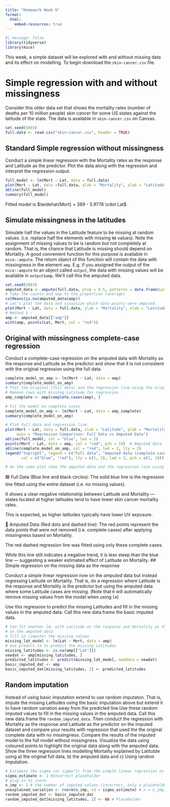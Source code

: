 ```yaml
---
title: "Homework Week 6"
format:
  html:
    embed-resources: true
---
```


```r
#| message: false
library(tidyverse)
library(mice)
```

This week, a simple dataset will be explored with and without missing data and its effect on modelling. To begin download the `skin-cancer.csv` file.

# Simple regression with and without missingness {.tabset .tabset-fade .tabset-pills}

Consider this older data set that shows the mortality rates (number of deaths per 10 million people) skin cancer for some US states against the latitude of the state. The data is available in `skin-cancer.csv` on Canvas.

```r
set.seed(5003)
full.data <- read.csv("skin-cancer.csv", header = TRUE)
```

## Standard Simple regression without missingness

Conduct a simple linear regression with the Mortality rates as the response and Latitude as the predictor. Plot the data along with the regression and interpret the regression output.

```r
full_model <- lm(Mort ~ Lat, data = full.data)
plot(Mort ~ Lat, data =full.data, ylab = "Mortality", xlab = "Latitude")
abline(full_model)
summary(full_model)
```

Fitted model is $\widehat{Mort} = 389 - 5.9776 \cdot Lat$

## Simulate missingness in the latitudes

Simulate half the values in the Latitude feature to be missing at random values. (i.e. replace half the elements with missing `NA` values). Note the assignment of missing values to be is random but not completely at random. That is, the chance that Latitude is missing should depend on Mortality. A good convenient function for this purpose is available in `mice::ampute`. The return object of this function will contain the data with missingness in the element `amp`. E.g. if you assigned the output of the `mice::ampute` to an object called `output`, the data with missing values will be available in `output$amp`. We'll call this the amputed data.

```r
set.seed(5003)
amputed_data <- ampute(full.data, prop = 0.5, patterns = data.frame(Lat = 1, Mort = 0))
# Take the counts and map to the proportion (average)
colMeans(is.na(amputed_data$amp))
# Let's plot the data and visualize which data points were amputed.
plot(Mort ~ Lat, data = full.data, ylab = "Mortality", xlab = "Latitude")
# Method 1 :
amp <- amputed_data[["amp"]]
with(amp, points(Lat, Mort, col = "red"))
```

## Original with missingness complete-case regression

Conduct a complete-case regression on the amputed data with Mortality as the response and Latitude as the predictor and show that it is not consistent with the original regression using the full data.

```r
complete_model_on_amp <- lm(Mort ~ Lat, data = amp)
summary(complete_model_on_amp)
# Plot the original (full data) and the regression line using the original data.
# Remove rows with missing Latitude for regression
amp_complete <- amp[complete.cases(amp), ]

# Fit the model on complete cases
complete_model_on_amp <- lm(Mort ~ Lat, data = amp_complete)
summary(complete_model_on_amp)

# Plot full data and regression line
plot(Mort ~ Lat, data = full.data, xlab = "Latitude", ylab = "Mortality",
     main = "Regression Comparison: Full Data vs Amputed Data")
abline(full_model, col = "blue", lwd = 2)
points(Mort ~ Lat, data = amp, col = "red", pch = 19)  # Amputed data
abline(complete_model_on_amp, col = "red", lwd = 2, lty = 2)
legend("topright", legend = c("Full data", "Amputed data (complete-case)"),
       col = c("blue", "red"), lty = c(1, 2), lwd = 2, pch = c(1, 19))

# On the same plot show the amputed data and the regression line using only the amputed data
```
🟦 Full Data (Blue line and black circles):
The solid blue line is the regression line fitted using the entire dataset (i.e. no missing values).

It shows a clear negative relationship between Latitude and Mortality — states located at higher latitudes tend to have lower skin cancer mortality rates.

This is expected, as higher latitudes typically have lower UV exposure.

🔴 Amputed Data (Red dots and dashed line):
The red points represent the data points that were not removed (i.e. complete cases) after applying missingness based on Mortality.

The red dashed regression line was fitted using only these complete cases.

While this line still indicates a negative trend, it is less steep than the blue line — suggesting a weaker estimated effect of Latitude on Mortality.
## Simple regression on the missing data as the response

Conduct a simple linear regression now on the _amputed_ data but instead regressing Latitude on Mortality. That is, do a regression where Latitude is the response and Mortality is the predictor but using the amputed data where some Latitude cases are missing. (Note that `R` will automatically remove missing values from the model when using `lm`)

Use this regression to predict the missing Latitudes and fill in the missing values in the amputed data. Call this new data.frame the basic imputed data.

```r
# Can fit another lm, with Latitude as the response and Mortality as the predictor
# on the amputed data
# fill in (impute) the missing values
missing_lat_model <- lm(Lat ~ Mort, data = amp)
# Use predict.lm to predict the missing Latitudes
missing_latitudes <- is.na(amp[["Lat"]])
newdat <- amp[missing_latitudes, ]
predicted_latitudes <- predict(missing_lat_model, newdata = newdat)
basic_imputed_dat <- amp
basic_imputed_dat[missing_latitudes, 2] <- predicted_latitudes
```


## Random imputation

Instead of using basic imputation extend to use random imputaton. That is, impute the missing Latitudes using the basic imputation above but extend it to have random variation away from the predicted line.Use these random imputed values to fill in the missing values in the amputed data. Call this new data.frame the `random_imputed_data`. Then conduct the regression with Mortality as the response and Latitude as the predictor on the imputed dataset and compare your results with regression that used the the original complete data with no missingness. Compare the results of the imputed model to the full model without missingness. Visualize the data using coloured points to highlight the original data along with the amputed data. Show the three regression lines modelling Mortality explained by Latitutde using a) the original full data, b) the amputed data and c) Using random imputation.


```r
# Estimate the sigma (or sigma^2) from the simple linear regression on the amputed data.
sigma_estimate <- 1 #Incorrect placeholder
# plug in to rnorm
n_imp <- 1 # the number of imputed values (incorrect, only a placeholder)
unexplained_variation <- rnorm(n_imp, sd = sigma_estimate) # n = n_imp, sd = sigma_estimate above.
random_imputed_dat <- basic_imputed_dat
random_imputed_dat[missing_latitudes, 2] <- NA # Placeholder
```
